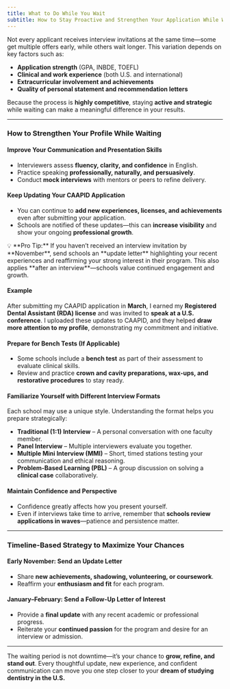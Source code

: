 ```yaml
---
title: What to Do While You Wait
subtitle: How to Stay Proactive and Strengthen Your Application While Waiting for Interviews
---
```


Not every applicant receives interview invitations at the same time—some get
multiple offers early, while others wait longer. This variation depends on key
factors such as:

- **Application strength** (GPA, INBDE, TOEFL)
- **Clinical and work experience** (both U.S. and international)
- **Extracurricular involvement and achievements**
- **Quality of personal statement and recommendation letters**

Because the process is **highly competitive**, staying **active and strategic**
while waiting can make a meaningful difference in your results.

---

### How to Strengthen Your Profile While Waiting

#### Improve Your Communication and Presentation Skills

- Interviewers assess **fluency, clarity, and confidence** in English.
- Practice speaking **professionally, naturally, and persuasively**.
- Conduct **mock interviews** with mentors or peers to refine delivery.

#### Keep Updating Your CAAPID Application

- You can continue to **add new experiences, licenses, and achievements** even
  after submitting your application.
- Schools are notified of these updates—this can **increase visibility** and
  show your ongoing **professional growth**.

<Aside>
  💡 **Pro Tip:** If you haven’t received an interview invitation by **November**, send schools an
  **update letter** highlighting your recent experiences and reaffirming your strong interest in
  their program. This also applies **after an interview**—schools value continued engagement and
  growth.
</Aside>

#### Example

After submitting my CAAPID application in **March**, I earned my **Registered
Dental Assistant (RDA) license** and was invited to **speak at a U.S.
conference**. I uploaded these updates to CAAPID, and they helped **draw more
attention to my profile**, demonstrating my commitment and initiative.

#### Prepare for Bench Tests (If Applicable)

- Some schools include a **bench test** as part of their assessment to evaluate
  clinical skills.
- Review and practice **crown and cavity preparations, wax-ups, and restorative
  procedures** to stay ready.

#### Familiarize Yourself with Different Interview Formats

Each school may use a unique style. Understanding the format helps you prepare
strategically:

- **Traditional (1:1) Interview** – A personal conversation with one faculty
  member.
- **Panel Interview** – Multiple interviewers evaluate you together.
- **Multiple Mini Interview (MMI)** – Short, timed stations testing your
  communication and ethical reasoning.
- **Problem-Based Learning (PBL)** – A group discussion on solving a **clinical
  case** collaboratively.

#### Maintain Confidence and Perspective

- Confidence greatly affects how you present yourself.
- Even if interviews take time to arrive, remember that **schools review
  applications in waves**—patience and persistence matter.

---

### Timeline-Based Strategy to Maximize Your Chances

#### **Early November: Send an Update Letter**

- Share **new achievements, shadowing, volunteering, or coursework**.
- Reaffirm your **enthusiasm and fit** for each program.

#### **January–February: Send a Follow-Up Letter of Interest**

- Provide a **final update** with any recent academic or professional progress.
- Reiterate your **continued passion** for the program and desire for an
  interview or admission.

---

The waiting period is not downtime—it’s your chance to **grow, refine, and
stand out**. Every thoughtful update, new experience, and confident
communication can move you one step closer to your **dream of studying dentistry
in the U.S.**
